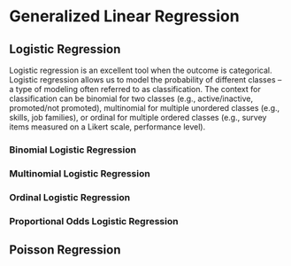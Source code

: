 # Generalized Linear Regression {#glm}



## Logistic Regression

Logistic regression is an excellent tool when the outcome is categorical. Logistic regression allows us to model the probability of different classes -- a type of modeling often referred to as classification. The context for classification can be binomial for two classes (e.g., active/inactive, promoted/not promoted), multinomial for multiple unordered classes (e.g., skills, job families), or ordinal for multiple ordered classes (e.g., survey items measured on a Likert scale, performance level).

### Binomial Logistic Regression



### Multinomial Logistic Regression



### Ordinal Logistic Regression



### Proportional Odds Logistic Regression


## Poisson Regression
